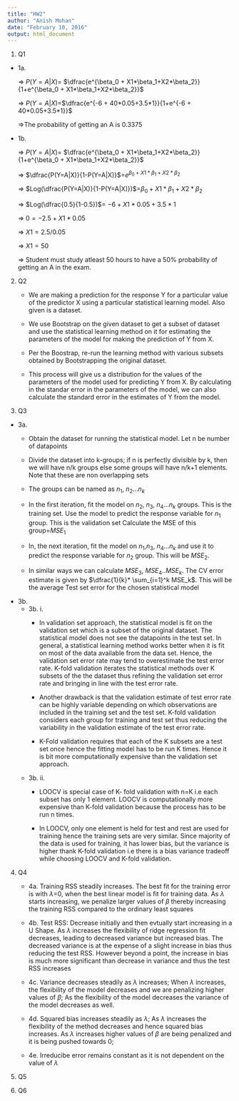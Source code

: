 ```yaml
---
title: "HW2"
author: "Anish Mohan"
date: "February 10, 2016"
output: html_document
---
```


1. Q1

  + 1a.
  
    => $P(Y=A|X)$= $\dfrac{e^{\beta_0 + X1*\beta_1+X2*\beta_2}}{1+e^{\beta_0 + X1*\beta_1+X2*\beta_2}}$
  
    => $P(Y=A|X)$=$\dfrac{e^{-6 + 40*0.05+3.5*1}}{1+e^{-6 + 40*0.05+3.5*1}}$
    
    =>The probability of getting an A is 0.3375
    
    
    
  + 1b.   
  
     => $P(Y=A|X)$= $\dfrac{e^{\beta_0 + X1*\beta_1+X2*\beta_2}}{1+e^{\beta_0 + X1*\beta_1+X2*\beta_2}}$
  
  
      => $\dfrac{P(Y=A|X)}{1-P(Y=A|X)}$=$e^{\beta_0 + X1*\beta_1+X2*\beta_2}$
  
  
      => $Log(\dfrac{P(Y=A|X)}{1-P(Y=A|X)})$=$\beta_0 + X1*\beta_1+X2*\beta_2$
      
      => $Log(\dfrac{0.5}{1-0.5})$= $-6 + X1*0.05 + 3.5*1$
      
      => $0 = -2.5+X1*0.05$
      
      => $X1  = 2.5/0.05$
      
      => $X1  = 50$
      
      => Student must study atleast 50 hours to have a 50% probability of getting an A in the exam.
  
2. Q2
    + We are making a prediction for the response Y for a particular value of the predictor X using a particular statistical learning model. Also given is a dataset.
    
    + We use Bootstrap on the given dataset to get a subset of dataset and use the statistical learning method on it for estimating the parameters of the model for making the prediction of Y from X.
    
    + Per the Boostrap, re-run the learning method with various subsets obtained by Bootstrapping the original dataset.
    
    + This process will give us a distribution for the values of the parameters of the model used for predicting Y from X. By calculating in the standar error in the parameters of the model, we can also calculate the standard error in the estimates of Y from the model.
    
    
3. Q3
  + 3a.
    + Obtain the dataset for running the statistical model. Let n be number of datapoints
    
    + Divide the dataset into k-groups; if n is perfectly divisible by k, then we will have n/k groups else some groups will have n/k+1 elements. Note that these are non overlapping sets
    
    + The groups can be named as $n_1$, $n_2$...$n_k$
    
    + In the first iteration, fit the model on $n_2$, $n_3$, $n_4$...$n_k$ groups. This is the training set. Use the model to predict the response variable for $n_1$ group. This is the validation set Calculate the MSE of this group=$MSE_1$
    
    + In, the next iteration, fit the model on $n_1$,$n_3$, $n_4$...$n_k$ and use it to predict the response variable for $n_2$ group. This will be $MSE_2$.
    
    + In similar ways we can calculate $MSE_3$, $MSE_4$..$MSE_k$. The CV error estimate is given by $\dfrac{1}{k}* \sum_{i=1}^k MSE_k$. This will be the average Test set error for the chosen statistical model
    
    
  + 3b.
    + 3b. i.
        + In validation set approach, the statistical model is fit on the validation set which is a subset of the original dataset. The statistical model does not see the datapoints in the test set. In general, a statistical learning method works better when it is fit on most of the data available from the data set. Hence, the validation set error rate may tend to overestimate the test error rate. K-fold validation iterates the statistical methods over K subsets of the the dataset thus refining the validation set error rate and bringing in line with the test error rate.
        
        + Another drawback is that the validation estimate of test error rate can be highly variable depending on which observations are included in the training set and the test set. K-fold validation considers each group for training and test set thus reducing the variability in the validation estimate of the test error rate.
        
        + K-Fold validation requires that each of the K subsets are a test set once hence the fitting model has to be run K times. Hence it is bit more computationally expensive than the validation set approach.
        
    + 3b. ii.
        + LOOCV is special case of K- fold validation with n=K i.e each subset has only 1 element. LOOCV is computationally more expensive than K-fold validation because the process has to be run n times.
        
        + In LOOCV, only one element is held for test and rest are used for training hence the training sets are very similar. Since majority of the data is used for training, it has lower bias, but the variance is higher thank K-fold validation i.e there is a bias variance tradeoff while choosing LOOCV and K-fold validation.


4. Q4

    + 4a. Training RSS steadily increases. The best fit for the training error is with $\lambda$=0, when the best linear model is fit for training data. As $\lambda$ starts increasing, we penalize larger values of $\beta$ thereby increasing the training RSS compared to the ordinary least squares

    
    + 4b. Test RSS: Decrease initially and then evtually start increasing in a U Shape. As $\lambda$ increases the flexibility of ridge regression fit decreases, leading to decreased variance but increased bias.  The decreased variance is at the expense of a slight increase in bias thus reducing the test RSS. However beyond a point, the increase in bias is much more significant than decrease in variance and thus the test RSS increases
    
    + 4c. Variance decreases steadily as $\lambda$ increases; When $\lambda$ increases, the flexibility of the model decreases and  we are penalizing higher values of $\beta$; As the flexibility of the model decreases the variance of the model decreases as well. 
    
    + 4d. Squared bias increases steadily as $\lambda$; As $\lambda$
    increases the flexibility of the method decreases and hence squared bias increases. As $\lambda$ increases higher values of $\beta$ are being penalized and it is being pushed towards 0;
    
    
    + 4e. Irreducibe error remains constant as it is not dependent on the value of $\lambda$
      
5. Q5
6. Q6